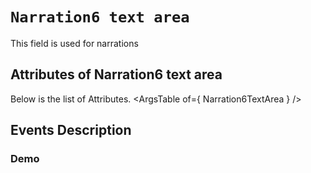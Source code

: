 <!-- Custom-MDX-Documentation.mdx -->

# `Narration6 text area`

 
This field is used for narrations


## Attributes of Narration6 text area
Below is the list of Attributes.
<ArgsTable of={ Narration6TextArea } /> 

## Events Description
### Demo

<Canvas>
<Story id="narration6textarea--primary" />
</Canvas>

 